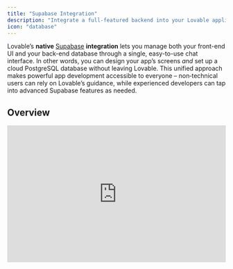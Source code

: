 ```yaml
---
title: "Supabase Integration"
description: "Integrate a full-featured backend into your Lovable application with Supabase."
icon: "database"
---
```


Lovable’s **native** [Supabase](https://supabase.com/) **integration** lets you manage both your front-end UI and your back-end database through a single, easy-to-use chat interface. In other words, you can design your app’s screens _and_ set up a cloud PostgreSQL database without leaving Lovable. This unified approach makes powerful app development accessible to everyone – non‑technical users can rely on Lovable’s guidance, while experienced developers can tap into advanced Supabase features as needed.

## Overview

<iframe width="100%" height="315" src="https://www.youtube.com/embed/-sSOyO0FiPE?si=WljVA-E0YU4LObMY" title="YouTube video player" frameborder="0" allow="accelerometer; autoplay; clipboard-write; encrypted-media; gyroscope; picture-in-picture; web-share" referrerpolicy="strict-origin-when-cross-origin" allowfullscreen />

Supabase is an open-source alternative to Firebase, providing a hosted PostgreSQL database with real-time capabilities, user authentication, file storage, and serverless functions. By connecting Supabase to your Lovable app, you instantly gain a production-ready backend without writing any boilerplate code or manually configuring servers. Supabase’s intuitive web dashboard makes it easy to manage your data and users, and its robust SQL foundation means you retain the full power and scalability of a PostgreSQL database.

### **Key features unlocked by Supabase integration:**

- **Database (PostgreSQL)** – Store and query your app data with full SQL support. Lovable can automatically generate the necessary tables and schema based on your prompts.
- **User Authentication** – Securely manage user sign-ups, logins, and access control. Lovable can add pre-built authentication flows (email/password, etc.) to your app with a simple prompt.
- **File Storage** – Upload and serve images or other files via Supabase Storage. Great for user profile photos, uploads, or any static media your app needs to handle.
- **Real-time Updates** – Supabase can stream live data changes to your app. This enables features like live chat, activity feeds, or collaborative dashboards that update instantly for all users.
- **Edge Functions (Serverless)** – Run custom backend logic (in JavaScript/TypeScript) on Supabase’s infrastructure. Lovable will create and deploy these functions for tasks like sending emails, processing payments, or integrating with external APIs.

### **Why use Lovable’s Supabase integration?**

With Lovable, you don’t have to juggle separate tools for front-end design and back-end setup. By simply conversing with Lovable’s AI, you can build your UI _and_ have the underlying database and server functions created for you automatically. This means faster development and fewer integration headaches. For example, if you prompt Lovable with “Add a user feedback form and save responses to the database,” Lovable will generate the form UI **and** set up a Supabase table to store the feedback – all in one go. This seamless end-to-end generation is Lovable’s unique strength, empowering beginners to build complex apps and allowing power users to move faster.

## Getting Started: Connecting Supabase to Lovable

Connecting a Supabase backend to your Lovable project is straightforward. You’ll need a Supabase account (free tier is fine) and a Lovable project ready. If you don’t have a Supabase account yet, you can sign up at the Supabase website – no credit card required for the free tier.

<iframe width="100%" height="315" src="https://www.youtube.com/embed/V_2aZCjrTJo" title="YouTube video player" frameborder="0" allow="accelerometer; autoplay; clipboard-write; encrypted-media; gyroscope; picture-in-picture" allowfullscreen />

<Steps>
  <Step title="Create a Supabase account">
    Register a new Supabase account [here](https://app.supabase.com/sign-up) or [sign in](https://app.supabase.com/sign-in) if you already have one.

    <iframe width="100%" height="315" src="https://www.youtube.com/embed/g8CvOq3b-sg" title="YouTube video player" frameborder="0" allow="accelerometer; autoplay; clipboard-write; encrypted-media; gyroscope; picture-in-picture" allowfullscreen />
  </Step>
  <Step title="Create a new project in Supabase.">
    Click on \+ New Project, complete the necessary fields, and allow a few minutes for setup.

    <iframe width="100%" height="315" src="https://www.youtube.com/embed/z6eDOn1613U?si=OhuL1AdNObVYFkbY" title="YouTube video player" frameborder="0" allow="accelerometer; autoplay; clipboard-write; encrypted-media; gyroscope; picture-in-picture; web-share" referrerpolicy="strict-origin-when-cross-origin" allowfullscreen />
  </Step>
  <Step title="Connect Supabase to Lovable">
    <Steps>
      <Step title="Initiate the Supabase connection in Lovable.">
        In the project editor, go to the project settings. Find the Supabase tab under Integrations. Click **Connect Supabase**. Lovable will prompt you to log in to your Supabase account. Sign into your Supabase account and authorize Lovable.
      </Step>
      <Step title="Authorize and select or create a project.">
        Next, you’ll be asked to choose a Supabase **organization** and **project** to link with your Lovable app. You can select an existing project or create a new one on the spot (Lovable’s chat will guide you through creating a new Supabase project if needed).
      </Step>
      <Step title="Wait for configuration to complete.">
        After selecting the project, Lovable will automatically configure the connection. Within a few seconds, you should see a confirmation message in the chat (e.g. “✅ Supabase connected”). At this point, your Lovable app is now linked to the Supabase database – ready to use authentication, data storage, and other backend features.
      </Step>
    </Steps>
    <Tip>
      Both Lovable and Supabase offer generous free tiers for development. If your app grows or requires advanced features, you may eventually need paid plans for each service separately. For now, you can experiment without incurring costs.
    </Tip>
  </Step>
</Steps>

## Adding User Authentication

One of the first things you’ll likely want is user authentication (so people can sign up and log into your app). Lovable’s Supabase integration makes this trivial to set up via chat.

<iframe width="100%" height="315" src="https://www.youtube.com/embed/LHpMUj-Jf_k" title="YouTube video player" frameborder="0" allow="accelerometer; autoplay; clipboard-write; encrypted-media; gyroscope; picture-in-picture" allowfullscreen />

### Email and Password (Basic Setup)

Once your project is connected to Supabase, Lovable can generate authentication pages for you. For example, you can simply prompt: **“Add login”**. This will typically create a basic login page (and related signup flow) in your app, wired up to Supabase’s authentication system.

After Lovable adds the login UI, you have a couple of ways to create users for testing:

<Note>
  Example prompt:

  ```
  Add login
  ```
</Note>

- **Via your app’s signup form:** Use the newly added interface in your app to register a user (this will communicate with Supabase to create the account).
- **Via Supabase Dashboard:** Go to your Supabase project’s dashboard, navigate to **Authentication \> Users**, and manually add a new user (email and password). This is handy to set up a test account quickly.

<Tip>
  For development convenience, we recommend disabling email confirmation in Supabase while you test. This way, users can log in immediately without needing to verify an email. To do this, open your Supabase dashboard and go to **Authentication \> Settings (or Providers) \> Email**, then **disable the “Confirm email” requirement**. You can re-enable confirmations later in production for security.
</Tip>

Lovable will have already configured your Lovable app to recognize authenticated users (for example, gating certain pages to logged-in users only, if appropriate). You can further customize the look and feel of the login/signup pages using Lovable’s editor or prompts. Supabase Integration 2.0 even allows adding extra fields to your signup form or styling the form to match your brand.

### Social Logins (e.g. Google)

<iframe width="100%" height="315" src="https://www.youtube.com/embed/W6-_0-Eekio?si=8WkxiJn0oe4wfSbe" title="YouTube video player" frameborder="0" allow="accelerometer; autoplay; clipboard-write; encrypted-media; gyroscope; picture-in-picture; web-share" referrerpolicy="strict-origin-when-cross-origin" allowfullscreen />

Supabase supports OAuth logins like Google, GitHub, Twitter, and more. You can integrate these into your Lovable app as well:

1. **Enable the provider in Supabase:** In your Supabase dashboard, navigate to **Authentication \> Providers**. You’ll see a list of external login providers. Toggle on **Google** (for example) and follow the instructions to provide the required OAuth Client ID and Secret from Google. _(Supabase will guide you on how to obtain these credentials from Google’s developer console.)_ Save the settings – your Supabase project now knows how to handle Google logins.
2. **Update your Lovable app’s UI:** Next, you can prompt Lovable to add a social login option. For instance: **“Add a ‘Sign in with Google’ button to the login page.”** Lovable will modify the authentication page, adding a Google sign-in button and the necessary code to initiate the OAuth flow via Supabase.

Once this is done, users of your app will be able to click “Sign in with Google”, be redirected to Google for authentication, and then return to your app as logged-in users. You can enable other providers (GitHub, Facebook, etc.) in a similar way – just remember to configure each in Supabase and then adjust your Lovable UI accordingly.

## Managing Data with Supabase

Beyond authentication, the core of most apps is reading and writing data. With Lovable and Supabase, you can create database tables and connect them to your UI without leaving the chat prompt.

<iframe width="100%" height="315" src="https://www.youtube.com/embed/V5LdDEuCli4" title="YouTube video player" frameborder="0" allow="accelerometer; autoplay; clipboard-write; encrypted-media; gyroscope; picture-in-picture" allowfullscreen />

### Creating Database Tables via Lovable

After connecting Supabase, whenever you need to store data persistently, you can instruct Lovable and it will coordinate the database setup for you. The process typically looks like this:

<Steps>
  <Step title="Describe the feature and data you need">
    In Lovable’s chat, request a feature that involves data storage. For example, you might say: **“Add a feedback form and save responses in a database table.”** Be as clear as possible about what data you want to store (e.g. user feedback with a message and rating, or an inventory item with name, price, etc.). Lovable will use this information to determine what database structure is required.
  </Step>
  <Step title="Review the generated SQL snippet">
    Lovable’s AI will propose updates to your app. Since your request involves storing data, Lovable will also produce a SQL schema snippet – essentially the commands to create the necessary table(s) or columns in Supabase. For example, it might say something like: _“I will create a table _`feedback`_with columns _ `id`_, _`message`_, and _`rating`_”_ and provide the SQL code for that. This snippet appears in the chat or sidebar for you to copy.
  </Step>
  <Step title="Run the SQL in Supabase">
    Open your Supabase dashboard and go to the **SQL Editor**. Paste the SQL snippet from Lovable and execute it, which will create the new table (or alter an existing table) in your database. You can verify in the Supabase **Table Editor** that the table now exists with the specified columns.
  </Step>
  <Step title="Confirm and let Lovable finish integration">
    Back in Lovable, confirm that you ran the SQL (the chat might ask for confirmation, or you can simply tell Lovable “done” or click a provided confirmation). Lovable will then finalize the integration: it updates your app’s UI to bind form inputs, lists, or other components to the new Supabase table. Continuing our example, the feedback form in your app is now connected—when a user submits feedback, it will be saved into the `feedback` table, and you can retrieve and display those entries as well.
  </Step>
</Steps>

That’s it\\! You didn’t have to manually design a database schema or write any backend code – Lovable and Supabase handled it from your description. You can repeat this process for any new data feature (blog posts, comments, products, etc.).

For example, if you want users to be able to post articles in your app, you could prompt: **“Allow users to create posts with a title and content, and store these in the database.”** Lovable would generate a `posts` table (with fields for title, content, author, timestamps, etc.), give you the SQL to add it to Supabase, and then wire up the front-end forms and pages to that table.

<Note>
  Supabase’s dashboard offers a rich interface to manage your data. You can view and edit table rows in a spreadsheet-like UI, define relationships between tables, and even import data from CSV or Excel. Under the hood, it’s all PostgreSQL – which means you can perform complex queries or use SQL features as needed. Supabase even provides an **AI SQL Assistant** in its SQL editor to help you write queries if you’re not familiar with SQL. This can be handy for advanced analysis or troubleshooting.
</Note>

### File Storage (Images & Media)

When your Lovable app needs to handle file uploads (for example, user profile pictures, attachments, or any media), Supabase integration has you covered. Supabase includes a **Storage** service for hosting files (images, videos, PDFs, etc.) conveniently alongside your database.

If you add an **Upload** component or an image upload feature in your Lovable app, Lovable will utilize Supabase Storage behind the scenes. Uploaded files will be stored in a storage bucket within your Supabase project, and you’ll get a URL or reference to use for displaying or downloading the file later.

By default, Supabase’s free tier allows files up to **50MB** each to be uploaded. This is plenty for most images or short videos. If your app needs to handle larger files, Supabase’s paid plans support bigger uploads (including **resumable uploads** for very large files). You can organize files into folders (buckets) and manage access permissions via the Supabase dashboard as needed.

<Note>
  Suppose your app has user profiles and you want users to add a profile picture. You might prompt Lovable: _“Add a profile picture upload to the account settings page.”_ Lovable will create the UI for uploading an image. Thanks to the Supabase integration, when a user uploads a file, it’s saved in your Supabase Storage (in a bucket, e.g. `public/avatar-images`), and Lovable will handle retrieving that image URL to display the profile picture in your app. All of this happens without you writing any storage-handling code.
</Note>

## Storing Secrets (API Keys & Config)

Many applications require secret keys or API credentials to connect with third-party services — for example, Stripe for payments or OpenAI for AI features. When Supabase is connected, Lovable offers a secure way to manage and use these secrets.

Lovable automatically detects when a feature requires a secret and prompts you with a UI to input the necessary values.

These secrets are stored securely in Supabase’s Edge Function secret manager for your project. They are encrypted and kept safe on the backend. When you deploy Edge Functions (see next section), they can access these secrets to connect with external services.

<Tip>
  For example, if you integrate Stripe for payments, you would store your Stripe Secret Key as a secret. When Lovable deploys a payment-processing function to Supabase, it will automatically include that key from the secret store so the function can authenticate with Stripe. This way, you never have to hard-code secrets into your app, and you avoid exposing them publicly.
</Tip>

## Backend Logic with Edge Functions

<iframe width="100%" height="315" src="https://www.youtube.com/embed/p_hKIDlxXp0" title="YouTube video player" frameborder="0" allow="accelerometer; autoplay; clipboard-write; encrypted-media; gyroscope; picture-in-picture" allowfullscreen />

Sometimes your app needs custom backend logic beyond basic data CRUD (Create, Read, Update, Delete). **Supabase Edge Functions** are serverless functions (similar to AWS Lambda) that let you run code on the backend triggered by events or requests. Lovable’s integration means you can define desired backend behavior in plain language, and Lovable will write and deploy the necessary Edge Function code to Supabase for you.

Typical use cases for Edge Functions in Lovable include:

- **Using AI services:** e.g. processing some input with OpenAI or Anthropic APIs (with the API key stored as a secret as described above).
- **Sending emails or notifications:** e.g. sending a welcome email when a user signs up, via an email API like Resend.
- **Processing payments:** e.g. creating a checkout session or fulfilling an order using Stripe’s API.
- **Scheduled tasks:** e.g. performing a cleanup or summary job every hour/day (Supabase Edge Functions can be triggered on a schedule).
- **Complex computations or third-party integrations:** any code that you don’t want to run on the client-side can be done in an Edge Function.

To add a backend function, simply describe what you need in the Lovable chat. For example: _“When a user submits the feedback form, analyze the text using OpenAI and store a sentiment score.”_ Lovable will generate the code for this logic as a Supabase Edge Function (in this case, calling the OpenAI API) and deploy it to your Supabase project. It will also update your Lovable app to call this function at the right time (e.g., on form submission) and handle the response.

You can find and monitor your Edge Functions in the Supabase dashboard under **Functions**. Each function will have logs that show recent executions and any output or errors. Lovable’s Supabase Integration 2.0 improves this experience by automatically reading those logs when something goes wrong – if your function errors out, Lovable will surface the error message in the chat to help you troubleshoot. Of course, you can always check the Supabase logs yourself for more details or for peace of mind.

<Warning>
  **Before going live:** Supabase’s default security rules are permissive for development, but you should set up **Row Level Security (RLS)** policies to protect your data in production. RLS allows you to define who can read or write each row in your database tables (for example, ensuring users can only access their own data). Lovable can assist in generating basic RLS policies if you prompt it (for instance, “Apply security policies so users can only edit their own feedback”). However, always review and test these policies in the Supabase dashboard under **Auth \> Policies**. Proper security setup is crucial before you invite real users to your app.
</Warning>

### FAQ

<AccordionGroup>
  <Accordion title="What does the Supabase integration actually do for me?">
    It gives your Lovable app a fully managed backend. Without it, Lovable can still build your UI, but you’d have nowhere to persist data or manage users out-of-the-box. With Supabase connected, Lovable can create user accounts (authentication), store and retrieve data in a database, upload files, run server-side code, and more – all automatically. Essentially, Supabase provides the databases and servers behind your app, and Lovable drives it through prompts.
  </Accordion>
  <Accordion title="Do I need separate accounts for Lovable and Supabase?">
    Yes. Lovable and Supabase are two separate platforms. You will need an account on Supabase (to host your database) in addition to your Lovable account. The good news is both have free tiers, so you can get started without any cost. Just remember that if you later upgrade for more usage or features, you’d handle billing for each service individually.
  </Accordion>
  <Accordion title="How do I connect Lovable with Supabase?">
    1. In the Lovable editor, go to the **Integrations** section.
    2. Click **Connect to Supabase** and follow the authentication steps.
    3. If needed, create a new Supabase project within Lovable.
    4. Lovable will automatically generate the necessary database schema and connect it to your project.
  </Accordion>
  <Accordion title="Can I integrate my Supabase-connected Lovable app with external automation tools?">
    Absolutely. When you use Lovable \+ Supabase, your data lives in Supabase’s database and Supabase also provides auto-generated RESTful APIs for your tables (as well as a client library). This means you can use tools like Zapier, [Make.com](http://Make.com), or any other service to interact with your app’s backend data via HTTP requests. For example, Zapier could fetch or add records to a Supabase table of your app. Additionally, you can create custom API endpoints using Supabase Edge Functions (which Lovable can help create) to trigger more complex workflows. In short, integrating with third-party automation services is doable – it just might involve a bit of configuration with Supabase’s API keys or webhooks.
  </Accordion>
  <Accordion title="How scalable is Supabase for when my app grows?">
    Supabase is built on **PostgreSQL**, which can handle large amounts of data and high traffic. Out of the box, your free database can handle a decent workload (millions of rows, multiple connections). As your needs grow, you can upgrade your Supabase plan for more storage, throughput, and features. Many production apps run entirely on Supabase, so you’re in good hands. Just be mindful of the usage limits on the free tier (which Supabase documents on their site) and plan to scale up if you approach those limits.
  </Accordion>
  <Accordion title="How can I add real-time features like a chat or live feed to my app?">
    Supabase has built-in real-time subscriptions on your database. This means your app can listen for changes (inserts, updates, deletes) on specific tables and react instantly. To leverage this, you would design your Lovable app feature as usual (e.g. a chat room that writes messages to a `messages` table). Lovable knows about Supabase’s real-time capabilities, so it can set up the front-end to subscribe to that table’s changes. In practice, after you’ve created a table for, say, chat messages, you can prompt Lovable to **“enable real-time updates for the chat”** and it will use Supabase’s real-time API under the hood. Users will then see new messages appear live without needing to refresh. This works for any scenario where live updates are useful (comments, notifications, dashboards, etc.).
  </Accordion>
  <Accordion title="Is there a limit to file uploads with Supabase storage?">
    On the free tier, Supabase limits individual file upload size to **50MB**. This covers most use cases like images, audio, or short videos. If you need to handle larger files (such as lengthy videos or large datasets), upgrading to a paid plan enables larger and even resumable uploads. Also note there’s an overall storage quota per project (e.g. how many total GB you can store) that increases with higher plans.
  </Accordion>
  <Accordion title="How do I configure authentication in Supabase?">
    Lovable automatically sets up authentication, but you may need to:

    - Go to **Supabase Dashboard \> Authentication**.
    - Enable **Email Sign-in/Sign-up**.
    - Disable email confirmation for easier local testing.
  </Accordion>
  <Accordion title="Can I use one Supabase database for multiple Lovable projects?">
    Yes, you can. You might build multiple front-end applications in Lovable that all connect to the same Supabase project (and thus share the same database and auth). This is advanced, but it’s possible – for example, a main app and an admin dashboard as separate Lovable projects using one common database. When connecting Supabase in each project, just select the same Supabase project. Keep in mind all those apps will read/write the same data, so design accordingly.
  </Accordion>
  <Accordion title="What if I want to test changes to my database without affecting the live app?">
    At the moment, each Lovable project connects to one Supabase project, and Lovable doesn’t have a built-in staging mode. If you want a safe playground to experiment, Supabase offers a feature called **Branching** which lets you create a temporary copy of your database (like a git branch) to test changes. You could connect a separate Lovable project to a branch or duplicate of your database for testing. In general, for serious projects you’d use caution making schema changes on a live app – perhaps create a backup or use branching, then merge changes when ready. Lovable’s integration is evolving, so future updates might introduce more seamless staging workflows.
  </Accordion>
  <Accordion title="Does Supabase or Lovable help me write custom SQL or database logic?">
    Yes. Supabase’s web interface includes an **AI SQL Assistant** that can generate SQL queries from natural language. So if you need a complex query or are not comfortable writing SQL, you can try that tool in the Supabase SQL editor. On Lovable’s side, you typically don’t need to hand-write SQL at all – the AI handles most of the schema creation and queries for you. But if you’re an advanced user and want to do something custom, you can always use Lovable’s GitHub integration to inspect or edit the code, or run raw SQL on the database as needed.
  </Accordion>
  <Accordion title="How do I handle payments in my Lovable app?">
    Payments are handled via integrations like Stripe, which you can use in conjunction with Supabase Edge Functions. For instance, you might prompt Lovable: “Add a checkout button and process payments with Stripe.” Lovable would then create an Edge Function that talks to Stripe’s API (using your Stripe secret key stored as a secret) and perhaps store the transaction details in your Supabase database. The UI would be updated to include the checkout/pay button. Essentially, Supabase provides the environment (Edge Functions, database) to implement payments, and Lovable can scaffold the code for you. For more details, you can also refer to the Stripe & Payments integration guide in Lovable’s documentation, which covers setting up Stripe specifically.
  </Accordion>
</AccordionGroup>